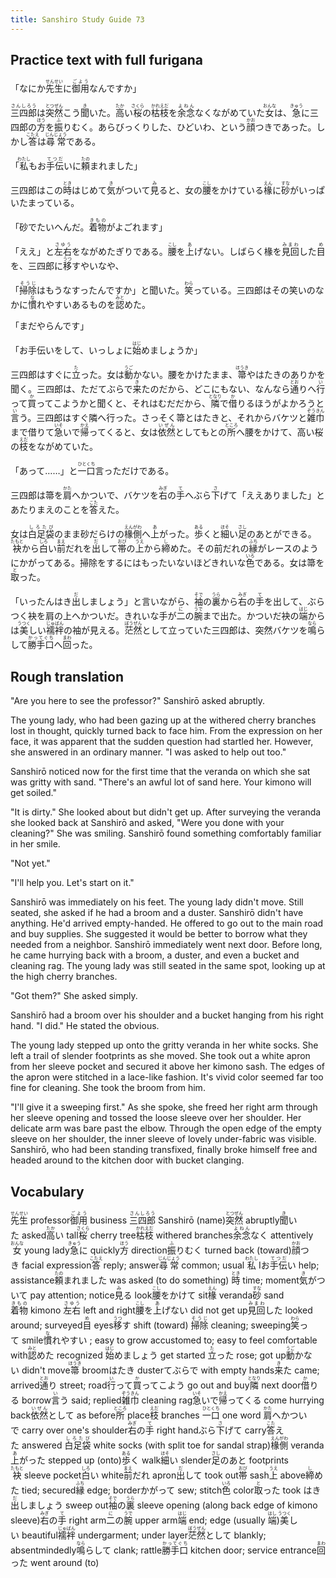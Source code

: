 ```yaml
---
title: Sanshiro Study Guide 73
---
```


## Practice text with full furigana

<p>
「なにか<ruby><rb>先生</rb><rt>せんせい</rt></ruby>に<ruby><rb>御用</rb><rt>ごよう</rt></ruby>なんですか」
</p>

<p>
<ruby><rb>三四郎</rb><rt>さんしろう</rt></ruby>は<ruby><rb>突然</rb><rt>とつぜん</rt></ruby>こう<ruby><rb>聞</rb><rt>き</rt></ruby>いた。<ruby><rb>高</rb><rt>たか</rt></ruby>い<ruby><rb>桜</rb><rt>さくら</rt></ruby>の<ruby><rb>枯枝</rb><rt>かれえだ</rt></ruby>を<ruby><rb>余念</rb><rt>よねん</rt></ruby>なくながめていた<ruby><rb>女</rb><rt>おんな</rt></ruby>は、<ruby><rb>急</rb><rt>きゅう</rt></ruby>に三四郎の<ruby><rb>方</rb><rt>ほう</rt></ruby>を<ruby><rb>振</rb><rt>ふ</rt></ruby>りむく。あらびっくりした、ひどいわ、という<ruby><rb>顔</rb><rt>かお</rt></ruby>つきであった。しかし<ruby><rb>答</rb><rt>こたえ</rt></ruby>は<ruby><rb>尋常</rb><rt>じんじょう</rt></ruby>である。
</p>

<p>
「<ruby><rb>私</rb><rt>わたし</rt></ruby>もお<ruby><rb>手伝</rb><rt>てつだ</rt></ruby>いに<ruby><rb>頼</rb><rt>たの</rt></ruby>まれました」
</p>

<p>
三四郎はこの<ruby><rb>時</rb><rt>とき</rt></ruby>はじめて<ruby><rb>気</rb><rt>き</rt></ruby>がついて<ruby><rb>見</rb><rt>み</rt></ruby>ると、女の<ruby><rb>腰</rb><rt>こし</rt></ruby>をかけている<ruby><rb>椽</rb><rt>えん</rt></ruby>に<ruby><rb>砂</rb><rt>すな</rt></ruby>がいっぱいたまっている。
</p>

<p>
「砂でたいへんだ。<ruby><rb>着物</rb><rt>きもの</rt></ruby>がよごれます」
</p>

<p>
「ええ」と<ruby><rb>左右</rb><rt>さゆう</rt></ruby>をながめたぎりである。<ruby><rb>腰</rb><rt>こし</rt></ruby>を<ruby><rb>上</rb><rt>あ</rt></ruby>げない。しばらく椽を<ruby><rb>見回</rb><rt>みまわ</rt></ruby>した<ruby><rb>目</rb><rt>め</rt></ruby>を、三四郎に<ruby><rb>移</rb><rt>うつ</rt></ruby>すやいなや、
</p>

<p>
「<ruby><rb>掃除</rb><rt>そうじ</rt></ruby>はもうなすったんですか」と聞いた。<ruby><rb>笑</rb><rt>わら</rt></ruby>っている。三四郎はその笑いのなかに<ruby><rb>慣</rb><rt>な</rt></ruby>れやすいあるものを<ruby><rb>認</rb><rt>みと</rt></ruby>めた。
</p>

<p>「まだやらんです」</p>
<p>
「お手伝いをして、いっしょに<ruby><rb>始</rb><rt>はじ</rt></ruby>めましょうか」
</p>

<p>
三四郎はすぐに<ruby><rb>立</rb><rt>た</rt></ruby>った。女は<ruby><rb>動</rb><rt>うご</rt></ruby>かない。腰をかけたまま、<ruby><rb>箒</rb><rt>ほうき</rt></ruby>やはたきのありかを聞く。三四郎は、ただてぶらで<ruby><rb>来</rb><rt>き</rt></ruby>たのだから、どこにもない、なんなら<ruby><rb>通</rb><rt>とお</rt></ruby>りへ<ruby><rb>行</rb><rt>い</rt></ruby>って<ruby><rb>買</rb><rt>か</rt></ruby>ってこようかと聞くと、それはむだだから、<ruby><rb>隣</rb><rt>となり</rt></ruby>で<ruby><rb>借</rb><rt>か</rt></ruby>りるほうがよかろうと<ruby><rb>言</rb><rt>い</rt></ruby>う。三四郎はすぐ隣へ行った。さっそく箒とはたきと、それからバケツと<ruby><rb>雑巾</rb><rt>ぞうきん</rt></ruby>まで借りて<ruby><rb>急</rb><rt>いそ</rt></ruby>いで<ruby><rb>帰</rb><rt>かえ</rt></ruby>ってくると、女は<ruby><rb>依然</rb><rt>いぜん</rt></ruby>としてもとの<ruby><rb>所</rb><rt>ところ</rt></ruby>へ腰をかけて、高い桜の<ruby><rb>枝</rb><rt>えだ</rt></ruby>をながめていた。
</p>

<p>
「あって……」と<ruby><rb>一口</rb><rt>ひとくち</rt></ruby>言っただけである。
</p>

<p>
三四郎は箒を<ruby><rb>肩</rb><rt>かた</rt></ruby>へかついで、バケツを<ruby><rb>右</rb><rt>みぎ</rt></ruby>の<ruby><rb>手</rb><rt>て</rt></ruby>へぶら<ruby><rb>下</rb><rt>さ</rt></ruby>げて「ええありました」とあたりまえのことを<ruby><rb>答</rb><rt>こた</rt></ruby>えた。
</p>

<p>
女は<ruby><rb>白足袋</rb><rt>しろたび</rt></ruby>のまま砂だらけの<ruby><rb>椽側</rb><rt>えんがわ</rt></ruby>へ<ruby><rb>上</rb><rt>あ</rt></ruby>がった。<ruby><rb>歩</rb><rt>ある</rt></ruby>くと<ruby><rb>細</rb><rt>ほそ</rt></ruby>い<ruby><rb>足</rb><rt>さし</rt></ruby>のあとができる。<ruby><rb>袂</rb><rt>たもと</rt></ruby>から<ruby><rb>白</rb><rt>しろ</rt></ruby>い<ruby><rb>前</rb><rt>まえ</rt></ruby>だれを<ruby><rb>出</rb><rt>だ</rt></ruby>して<ruby><rb>帯</rb><rt>おび</rt></ruby>の<ruby><rb>上</rb><rt>うえ</rt></ruby>から<ruby><rb>締</rb><rt>し</rt></ruby>めた。その前だれの<ruby><rb>縁</rb><rt>ふち</rt></ruby>がレースのようにかがってある。掃除をするにはもったいないほどきれいな<ruby><rb>色</rb><rt>いろ</rt></ruby>である。女は箒を<ruby><rb>取</rb><rt>と</rt></ruby>った。
</p>

<p>
「いったんはき<ruby><rb>出</rb><rt>だ</rt></ruby>しましょう」と言いながら、<ruby><rb>袖</rb><rt>そで</rt></ruby>の<ruby><rb>裏</rb><rt>うら</rt></ruby>から<ruby><rb>右</rb><rt>みぎ</rt></ruby>の<ruby><rb>手</rb><rt>て</rt></ruby>を出して、ぶらつく袂を肩の上へかついだ。きれいな手が<ruby><rb>二</rb><rt>に</rt></ruby>の<ruby><rb>腕</rb><rt>うで</rt></ruby>まで出た。かついだ袂の<ruby><rb>端</rb><rt>はじ</rt></ruby>からは<ruby><rb>美</rb><rt>うつく</rt></ruby>しい<ruby><rb>襦袢</rb><rt>じゅばん</rt></ruby>の袖が見える。<ruby><rb>茫然</rb><rt>ぼうぜん</rt></ruby>として立っていた三四郎は、突然バケツを<ruby><rb>鳴</rb><rt>なら</rt></ruby>らして<ruby><rb>勝手口</rb><rt>かってぐち</rt></ruby>へ<ruby><rb>回</rb><rt>まわ</rt></ruby>った。
</p>


## Rough translation

"Are you here to see the professor?" Sanshirō asked abruptly.

The young lady, who had been gazing up at the withered cherry branches lost in thought, quickly turned back to face him. From the expression on her face, it was apparent that the sudden question had startled her. However, she answered in an ordinary manner. "I was asked to help out too."

Sanshirō noticed now for the first time that the veranda on which she sat was gritty with sand. "There's an awful lot of sand here. Your kimono will get soiled."

"It is dirty." She looked about but didn't get up. After surveying the veranda she looked back at Sanshirō and asked, "Were you done with your cleaning?" She was smiling. Sanshirō found something comfortably familiar in her smile.

"Not yet."

"I'll help you. Let's start on it."

Sanshirō was immediately on his feet. The young lady didn't move. Still seated, she asked if he had a broom and a duster. Sanshirō didn't have anything. He'd arrived empty-handed. He offered to go out to the main road and buy supplies. She suggested it would be better to borrow what they needed from a neighbor. Sanshirō immediately went next door. Before long, he came hurrying back with a broom, a duster, and even a bucket and cleaning rag. The young lady was still seated in the same spot, looking up at the high cherry branches.

"Got them?" She asked simply.

Sanshirō had a broom over his shoulder and a bucket hanging from his right hand. "I did." He stated the obvious.

The young lady stepped up onto the gritty veranda in her white socks. She left a trail of slender footprints as she moved. She took out a white apron from her sleeve pocket and secured it above her kimono sash. The edges of the apron were stitched in a lace-like fashion. It's vivid color seemed far too fine for cleaning. She took the broom from him.

"I'll give it a sweeping first." As she spoke, she freed her right arm through her sleeve opening and tossed the loose sleeve over her shoulder. Her delicate arm was bare past the elbow. Through the open edge of the empty sleeve on her shoulder, the inner sleeve of lovely under-fabric was visible. Sanshirō, who had been standing transfixed, finally broke himself free and headed around to the kitchen door with bucket clanging.             


## Vocabulary

<p>
<span class="vocabstudy"><ruby><rb>先生</rb><rt>せんせい</rt></ruby>&nbsp;professor</span><span class="vocabstudy"><ruby><rb>御用</rb><rt>ごよう</rt></ruby>&nbsp;business</span>
<span class="vocabstudy"><ruby><rb>三四郎</rb><rt>さんしろう</rt></ruby>&nbsp;Sanshirō (name)</span><span class="vocabstudy"><ruby><rb>突然</rb><rt>とつぜん</rt></ruby>&nbsp;abruptly</span><span class="vocabstudy"><ruby><rb>聞</rb><rt>き</rt></ruby>いた&nbsp;asked</span><span class="vocabstudy"><ruby><rb>高</rb><rt>たか</rt></ruby>い&nbsp;tall</span><span class="vocabstudy"><ruby><rb>桜</rb><rt>さくら</rt></ruby>&nbsp;cherry tree</span><span class="vocabstudy"><ruby><rb>枯枝</rb><rt>かれえだ</rt></ruby>&nbsp;withered branches</span><span class="vocabstudy"><ruby><rb>余念</rb><rt>よねん</rt></ruby>なく&nbsp;attentively</span><span class="vocabstudy"><ruby><rb>女</rb><rt>おんな</rt></ruby>&nbsp;young lady</span><span class="vocabstudy"><ruby><rb>急</rb><rt>きゅう</rt></ruby>に&nbsp;quickly</span><span class="vocabstudy"><ruby><rb>方</rb><rt>ほう</rt></ruby>&nbsp;direction</span><span class="vocabstudy"><ruby><rb>振</rb><rt>ふ</rt></ruby>りむく&nbsp;turned back (toward)</span><span class="vocabstudy"><ruby><rb>顔</rb><rt>かお</rt></ruby>つき&nbsp;facial expression</span><span class="vocabstudy"><ruby><rb>答</rb><rt>こたえ</rt></ruby>&nbsp;reply; answer</span><span class="vocabstudy"><ruby><rb>尋常</rb><rt>じんじょう</rt></ruby>&nbsp;common; usual</span>
<span class="vocabstudy"><ruby><rb>私</rb><rt>わたし</rt></ruby>&nbsp;I</span><span class="vocabstudy">お<ruby><rb>手伝</rb><rt>てつだ</rt></ruby>い&nbsp;help; assistance</span><span class="vocabstudy"><ruby><rb>頼</rb><rt>たの</rt></ruby>まれました&nbsp;was asked (to do something)</span>
<span class="vocabstudy"><ruby><rb>時</rb><rt>とき</rt></ruby>&nbsp;time; moment</span><span class="vocabstudy"><ruby><rb>気</rb><rt>き</rt></ruby>がついて&nbsp;pay attention; notice</span><span class="vocabstudy"><ruby><rb>見</rb><rt>み</rt></ruby>る&nbsp;look</span><span class="vocabstudy"><ruby><rb>腰</rb><rt>こし</rt></ruby>をかけて&nbsp;sit</span><span class="vocabstudy"><ruby><rb>椽</rb><rt>えん</rt></ruby>&nbsp;veranda</span><span class="vocabstudy"><ruby><rb>砂</rb><rt>すな</rt></ruby>&nbsp;sand</span>
<span class="vocabstudy"><ruby><rb>着物</rb><rt>きもの</rt></ruby>&nbsp;kimono</span>
<span class="vocabstudy"><ruby><rb>左右</rb><rt>さゆう</rt></ruby>&nbsp;left and right</span><span class="vocabstudy"><ruby><rb>腰</rb><rt>こし</rt></ruby>を<ruby><rb>上</rb><rt>あ</rt></ruby>げない&nbsp;did not get up</span><span class="vocabstudy"><ruby><rb>見回</rb><rt>みまわ</rt></ruby>した&nbsp;looked around; surveyed</span><span class="vocabstudy"><ruby><rb>目</rb><rt>め</rt></ruby>&nbsp;eyes</span><span class="vocabstudy"><ruby><rb>移</rb><rt>うつ</rt></ruby>す&nbsp;shift (toward)</span>
<span class="vocabstudy"><ruby><rb>掃除</rb><rt>そうじ</rt></ruby>&nbsp;cleaning; sweeping</span><span class="vocabstudy"><ruby><rb>笑</rb><rt>わら</rt></ruby>って&nbsp;smile</span><span class="vocabstudy"><ruby><rb>慣</rb><rt>な</rt></ruby>れやすい&nbsp;; easy to grow accustomed to; easy to feel comfortable with</span><span class="vocabstudy"><ruby><rb>認</rb><rt>みと</rt></ruby>めた&nbsp;recognized</span>
<span class="vocabstudy"><ruby><rb>始</rb><rt>はじ</rt></ruby>めましょう&nbsp;get started</span>
<span class="vocabstudy"><ruby><rb>立</rb><rt>た</rt></ruby>った&nbsp;rose; got up</span><span class="vocabstudy"><ruby><rb>動</rb><rt>うご</rt></ruby>かない&nbsp;didn't move</span><span class="vocabstudy"><ruby><rb>箒</rb><rt>ほうき</rt></ruby>&nbsp;broom</span><span class="vocabstudy">はたき&nbsp;duster</span><span class="vocabstudy">てぶらで&nbsp;with empty hands</span><span class="vocabstudy"><ruby><rb>来</rb><rt>き</rt></ruby>た&nbsp;came; arrived</span><span class="vocabstudy"><ruby><rb>通</rb><rt>とお</rt></ruby>り&nbsp;street; road</span><span class="vocabstudy"><ruby><rb>行</rb><rt>い</rt></ruby>って<ruby><rb>買</rb><rt>か</rt></ruby>ってこよう&nbsp;go out and buy</span><span class="vocabstudy"><ruby><rb>隣</rb><rt>となり</rt></ruby>&nbsp;next door</span><span class="vocabstudy"><ruby><rb>借</rb><rt>か</rt></ruby>りる&nbsp;borrow</span><span class="vocabstudy"><ruby><rb>言</rb><rt>い</rt></ruby>う&nbsp;said; replied</span><span class="vocabstudy"><ruby><rb>雑巾</rb><rt>ぞうきん</rt></ruby>&nbsp;cleaning rag</span><span class="vocabstudy"><ruby><rb>急</rb><rt>いそ</rt></ruby>いで<ruby><rb>帰</rb><rt>かえ</rt></ruby>ってくる&nbsp;come hurrying back</span><span class="vocabstudy"><ruby><rb>依然</rb><rt>いぜん</rt></ruby>として&nbsp;as before</span><span class="vocabstudy"><ruby><rb>所</rb><rt>ところ</rt></ruby>&nbsp;place</span><span class="vocabstudy"><ruby><rb>枝</rb><rt>えだ</rt></ruby>&nbsp;branches</span>
<span class="vocabstudy"><ruby><rb>一口</rb><rt>ひとくち</rt></ruby>&nbsp;one word</span>
<span class="vocabstudy"><ruby><rb>肩</rb><rt>かた</rt></ruby>へかついで&nbsp;carry over one's shoulder</span><span class="vocabstudy"><ruby><rb>右</rb><rt>みぎ</rt></ruby>の<ruby><rb>手</rb><rt>て</rt></ruby>&nbsp;right hand</span><span class="vocabstudy">ぶら<ruby><rb>下</rb><rt>さ</rt></ruby>げて&nbsp;carry</span><span class="vocabstudy"><ruby><rb>答</rb><rt>こた</rt></ruby>えた&nbsp;answered</span>
<span class="vocabstudy"><ruby><rb>白足袋</rb><rt>しろたび</rt></ruby>&nbsp;white socks (with split toe for sandal strap)</span><span class="vocabstudy"><ruby><rb>椽側</rb><rt>えんがわ</rt></ruby>&nbsp;veranda</span><span class="vocabstudy"><ruby><rb>上</rb><rt>あ</rt></ruby>がった&nbsp;stepped up (onto)</span><span class="vocabstudy"><ruby><rb>歩</rb><rt>ある</rt></ruby>く&nbsp;walk</span><span class="vocabstudy"><ruby><rb>細</rb><rt>ほそ</rt></ruby>い&nbsp;slender</span><span class="vocabstudy"><ruby><rb>足</rb><rt>さし</rt></ruby>のあと&nbsp;footprints</span><span class="vocabstudy"><ruby><rb>袂</rb><rt>たもと</rt></ruby>&nbsp;sleeve pocket</span><span class="vocabstudy"><ruby><rb>白</rb><rt>しろ</rt></ruby>い&nbsp;white</span><span class="vocabstudy"><ruby><rb>前</rb><rt>まえ</rt></ruby>だれ&nbsp;apron</span><span class="vocabstudy"><ruby><rb>出</rb><rt>だ</rt></ruby>して&nbsp;took out</span><span class="vocabstudy"><ruby><rb>帯</rb><rt>おび</rt></ruby>&nbsp;sash</span><span class="vocabstudy"><ruby><rb>上</rb><rt>うえ</rt></ruby>&nbsp;above</span><span class="vocabstudy"><ruby><rb>締</rb><rt>し</rt></ruby>めた&nbsp;tied; secured</span><span class="vocabstudy"><ruby><rb>縁</rb><rt>ふち</rt></ruby>&nbsp;edge; border</span><span class="vocabstudy">かがって&nbsp;sew; stitch</span><span class="vocabstudy"><ruby><rb>色</rb><rt>いろ</rt></ruby>&nbsp;color</span><span class="vocabstudy"><ruby><rb>取</rb><rt>と</rt></ruby>った&nbsp;took</span>
<span class="vocabstudy">はき<ruby><rb>出</rb><rt>だ</rt></ruby>しましょう&nbsp;sweep out</span><span class="vocabstudy"><ruby><rb>袖</rb><rt>そで</rt></ruby>の<ruby><rb>裏</rb><rt>うら</rt></ruby>&nbsp;sleeve opening (along back edge of kimono sleeve)</span><span class="vocabstudy"><ruby><rb>右</rb><rt>みぎ</rt></ruby>の<ruby><rb>手</rb><rt>て</rt></ruby>&nbsp;right arm</span><span class="vocabstudy"><ruby><rb>二</rb><rt>に</rt></ruby>の<ruby><rb>腕</rb><rt>うで</rt></ruby>&nbsp;upper arm</span><span class="vocabstudy"><ruby><rb>端</rb><rt>はじ</rt></ruby>&nbsp;end; edge (usually <ruby><rb>端</rb><rt>はし</rt></ruby>)</span><span class="vocabstudy"><ruby><rb>美</rb><rt>うつく</rt></ruby>しい&nbsp;beautiful</span><span class="vocabstudy"><ruby><rb>襦袢</rb><rt>じゅばん</rt></ruby>&nbsp;undergarment; under layer</span><span class="vocabstudy"><ruby><rb>茫然</rb><rt>ぼうぜん</rt></ruby>として&nbsp;blankly; absentmindedly</span><span class="vocabstudy"><ruby><rb>鳴</rb><rt>なら</rt></ruby>らして&nbsp;clank; rattle</span><span class="vocabstudy"><ruby><rb>勝手口</rb><rt>かってぐち</rt></ruby>&nbsp;kitchen door; service entrance</span><span class="vocabstudy"><ruby><rb>回</rb><rt>まわ</rt></ruby>った&nbsp;went around (to)</span>
</p>
